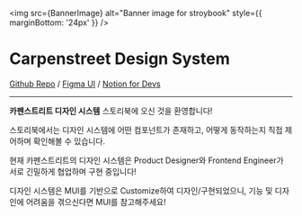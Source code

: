 
<img src={BannerImage} alt="Banner image for stroybook" style={{ marginBottom: '24px' }} />

# Carpenstreet Design System

[Github Repo](https://github.com/carpenstreet/carpenstreet-design-system) / [Figma UI](<https://www.figma.com/file/qfL0NXrfMVNIlBszjy8T8z/ACON-Design-System-(%EA%B3%B5%EC%82%AC%EC%A4%91)?type=design&node-id=3094-7458&mode=design&t=FsttCytOZBrFjhU4-0>) / [Notion for Devs](https://www.notion.so/acon3d/ed8845021291449684fa47da8c711fa1?pvs=4)

---

**카펜스트리트 디자인 시스템** 스토리북에 오신 것을 환영합니다!

스토리북에서는 디자인 시스템에 어떤 컴포넌트가 존재하고, 어떻게 동작하는지 직접 제어하며 확인해볼 수 있습니다.

현재 카펜스트리트의 디자인 시스템은 Product Designer와 Frontend Engineer가 서로 긴밀하게 협업하며 구현 중입니다!

디자인 시스템은 MUI를 기반으로 Customize하여 디자인/구현되었으니, 기능 및 디자인에 어려움을 겪으신다면 MUI를 참고해주세요!
